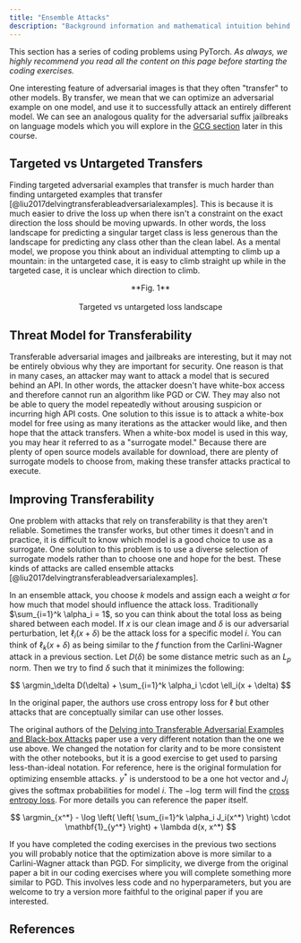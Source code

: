 ```yaml
---
title: "Ensemble Attacks"
description: "Background information and mathematical intuition behind ensemble attacks on image classifiers."
---
```


This section has a series of coding problems using PyTorch. _As always, we highly recommend you read
all the content on this page before starting the coding exercises._

<ExerciseButtons
  githubUrl="https://github.com/zroe1/xlab-ai-security/blob/main/working/ensemble.ipynb"
  colabUrl="https://colab.research.google.com/github/zroe1/xlab-ai-security/blob/main/working/ensemble.ipynb"
/>

One interesting feature of adversarial images is that they often "transfer" to
other models. By transfer, we mean that we can optimize an adversarial example on
one model, and use it to successfully attack an entirely different model. We can
see an analogous quality for the adversarial suffix jailbreaks on language models
which you will explore in the [GCG section](https://xlabaisecurity.com/jailbreaking/gcg/) later in this course.

## Targeted vs Untargeted Transfers

Finding targeted adversarial examples that transfer is much harder than finding untargeted examples
that transfer [@liu2017delvingtransferableadversarialexamples].
This is because it is much easier to drive the loss up when there isn't a constraint
on the exact direction the loss should be moving upwards. In other words,
the loss landscape for predicting a singular target class is less generous than
the landscape for predicting any class other than the clean label. As a mental model, we propose
you think about an individual attempting to climb up a mountain: in the untargeted case,
it is easy to climb straight up while in the targeted case, it is unclear which direction to
climb.

<p align="center">
  <ThemeImage
    lightSrc="/images/targeted_light.png"
    darkSrc="/images/targeted_dark.png"
    alt="Targeted vs untargeted loss landscape"
    style={{ align: "center", width: "80%", display: "block", margin: "0 auto" }}
  />
</p>

<div align="center">
  **Fig. 1** <br></br>Targeted vs untargeted loss landscape
</div>

## Threat Model for Transferability

Transferable adversarial images and jailbreaks are interesting, but it may not be
entirely obvious why they are important for security. One reason is that in many cases,
an attacker may want to attack a model that is secured behind an API. In other words,
the attacker doesn't have white-box access and therefore cannot run an algorithm like
PGD or CW. They may also not be able to query the model repeatedly without arousing
suspicion or incurring high API costs. One solution to this issue is to attack a white-box
model for free using as many iterations as the attacker would like, and then hope
that the attack transfers. When a white-box model is used in this way, you may hear
it referred to as a "surrogate model." Because there are plenty of open source models available for
download, there are plenty of surrogate models to choose from, making these transfer attacks practical to execute.

## Improving Transferability

One problem with attacks that rely on transferability is that they aren't reliable.
Sometimes the transfer works, but other times it doesn't and in practice, it is difficult
to know which model is a good choice to use as a surrogate. One solution to this
problem is to use a diverse selection of surrogate models rather
than to choose one and hope for the best. These kinds of attacks are called ensemble
attacks [@liu2017delvingtransferableadversarialexamples].

In an ensemble attack, you choose $k$ models and assign each a weight $\alpha$ for how much that model should
influence the attack loss. Traditionally $\sum_{i=1}^k \alpha_i = 1$, so you can think about
the total loss as being shared between each model. If $x$ is our clean image and $\delta$ is our adversarial
perturbation, let $\ell_i(x + \delta)$ be the attack loss for a specific model $i$.
You can think of $\ell_k(x + \delta)$ as being similar to the $f$ function from
the Carlini-Wagner attack in a previous section. Let $D(\delta)$ be some distance
metric such as an $L_p$ norm. Then we try to find $\delta$ such
that it minimizes the following:

$$
\argmin_\delta D(\delta) + \sum_{i=1}^k \alpha_i \cdot \ell_i(x + \delta)
$$

In the original paper, the authors use cross entropy loss for $\ell$ but other attacks
that are conceptually similar can use other losses.

<Dropdown title="Comments on notation">

The original authors of the [Delving into Transferable Adversarial Examples and Black-box Attacks](https://arxiv.org/pdf/1611.02770)
paper use a very different notation than the one we use above. We changed the notation
for clarity and to be more consistent with the other notebooks,
but it is a good exercise to get used to parsing less-than-ideal notation. For reference,
here is the original formulation for optimizing ensemble attacks. $y^*$ is understood to be
a one hot vector and $J_i$ gives the softmax probabilities for model $i$. The $-\log$ term
will find the [cross entropy loss](https://docs.pytorch.org/docs/2.7/generated/torch.nn.CrossEntropyLoss.html). For more details
you can reference the paper itself.

$$
\argmin_{x^*} - \log \left( \left( \sum_{i=1}^k \alpha_i J_i(x^*) \right) \cdot \mathbf{1}_{y^*} \right) + \lambda d(x, x^*)
$$

</Dropdown>

If you have completed the coding exercises in the previous two sections you will
probably notice that the optimization above is more similar to a Carlini-Wagner
attack than PGD. For simplicity, we diverge from the original paper a bit in our
coding exercises where you will complete something more similar to PGD. This involves
less code and no hyperparameters, but you are welcome to try a version more faithful to
the original paper if you are interested.

<NextPageButton />

## References
